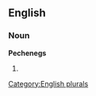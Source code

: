 
==English==

===Noun===
'''Pechenegs'''

# {{plural of|[[Pecheneg]]}}

[[Category:English plurals]]